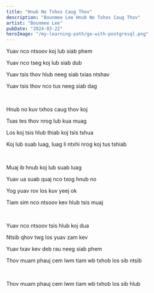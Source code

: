 ```yaml
---
title: "Hnub No Txhos Caug Thov"
description: "Bounmee Lee Hnub No Txhos Caug Thov"
artist: "Bounmee Lee"
pubDate: "2024-03-22"
heroImage: "/my-learning-path/go-with-postgresql.png"
---
```


Yuav nco ntsoov koj lub siab phem

Yuav nco tseg koj lub siab dub

Yuav tsis thov hlub neeg siab txias ntshav

Yuav tsis thov nco tus neeg siab dag

<br />

Hnub no kuv txhos caug thov koj

Tsas tes thov nrog lub kua muag

Los koj tsis hlub thiab koj tsis tshua

Koj lub suab luag, luag li ntxhi nrog koj tus tshiab

<br />

Muaj ib hnub koj lub suab luag

Yuav ua suab quaj nco txog hnub no

Yog yuav rov los kuv yeej ok

Tiam sim nco ntsoov kev hlub tsis muaj

<br />

Yuav nco ntsoov tsis hlub koj dua

Ntsib qhov twg los yuav zam kev

Yuav txav kev deb rau neeg siab phem

Thov muam phauj cem lwm tiam wb txhob los sib ntsib

<br />

Thov muam phauj cem lwm tiam wb txhob los sib hlub
